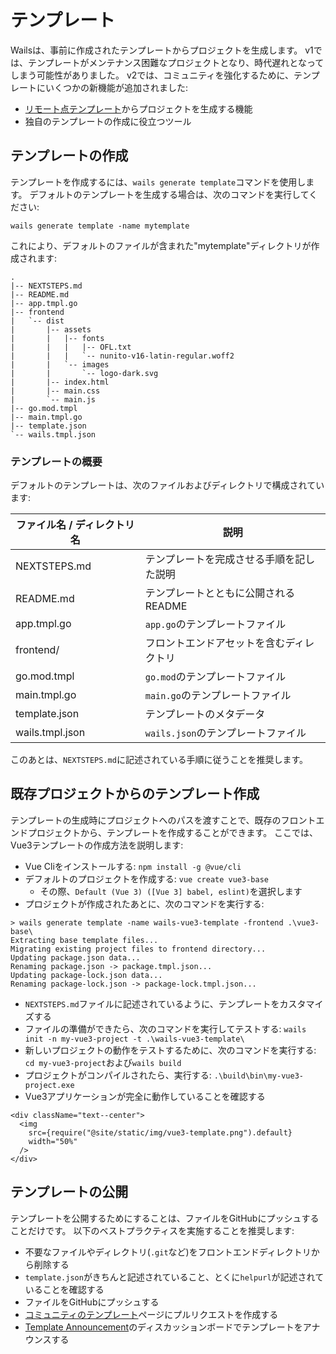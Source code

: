 # テンプレート

Wailsは、事前に作成されたテンプレートからプロジェクトを生成します。 v1では、テンプレートがメンテナンス困難なプロジェクトとなり、時代遅れとなってしまう可能性がありました。 v2では、コミュニティを強化するために、テンプレートにいくつかの新機能が追加されました:

- [リモート点テンプレート](../reference/cli.mdx#remote-templates)からプロジェクトを生成する機能
- 独自のテンプレートの作成に役立つツール

## テンプレートの作成

テンプレートを作成するには、`wails generate template`コマンドを使用します。 デフォルトのテンプレートを生成する場合は、次のコマンドを実行してください:

`wails generate template -name mytemplate`

これにより、デフォルトのファイルが含まれた"mytemplate"ディレクトリが作成されます:

```shell title=mytemplate/
.
|-- NEXTSTEPS.md
|-- README.md
|-- app.tmpl.go
|-- frontend
|   `-- dist
|       |-- assets
|       |   |-- fonts
|       |   |   |-- OFL.txt
|       |   |   `-- nunito-v16-latin-regular.woff2
|       |   `-- images
|       |       `-- logo-dark.svg
|       |-- index.html
|       |-- main.css
|       `-- main.js
|-- go.mod.tmpl
|-- main.tmpl.go
|-- template.json
`-- wails.tmpl.json
```

### テンプレートの概要

デフォルトのテンプレートは、次のファイルおよびディレクトリで構成されています:

| ファイル名 / ディレクトリ名 | 説明                      |
| --------------- | ----------------------- |
| NEXTSTEPS.md    | テンプレートを完成させる手順を記した説明    |
| README.md       | テンプレートとともに公開されるREADME   |
| app.tmpl.go     | `app.go`のテンプレートファイル     |
| frontend/       | フロントエンドアセットを含むディレクトリ    |
| go.mod.tmpl     | `go.mod`のテンプレートファイル     |
| main.tmpl.go    | `main.go`のテンプレートファイル    |
| template.json   | テンプレートのメタデータ            |
| wails.tmpl.json | `wails.json`のテンプレートファイル |

このあとは、`NEXTSTEPS.md`に記述されている手順に従うことを推奨します。

## 既存プロジェクトからのテンプレート作成

テンプレートの生成時にプロジェクトへのパスを渡すことで、既存のフロントエンドプロジェクトから、テンプレートを作成することができます。 ここでは、Vue3テンプレートの作成方法を説明します:

- Vue Cliをインストールする: `npm install -g @vue/cli`
- デフォルトのプロジェクトを作成する: `vue create vue3-base`
  - その際、`Default (Vue 3) ([Vue 3] babel, eslint)`を選択します
- プロジェクトが作成されたあとに、次のコマンドを実行する:

```shell
> wails generate template -name wails-vue3-template -frontend .\vue3-base\
Extracting base template files...
Migrating existing project files to frontend directory...
Updating package.json data...
Renaming package.json -> package.tmpl.json...
Updating package-lock.json data...
Renaming package-lock.json -> package-lock.tmpl.json...
```

- `NEXTSTEPS.md`ファイルに記述されているように、テンプレートをカスタマイズする
- ファイルの準備ができたら、次のコマンドを実行してテストする: `wails init -n my-vue3-project -t .\wails-vue3-template\`
- 新しいプロジェクトの動作をテストするために、次のコマンドを実行する: `cd my-vue3-project`および`wails build`
- プロジェクトがコンパイルされたら、実行する: `.\build\bin\my-vue3-project.exe`
- Vue3アプリケーションが完全に動作していることを確認する

```mdx-code-block
<div className="text--center">
  <img
    src={require("@site/static/img/vue3-template.png").default}
    width="50%"
  />
</div>
```

## テンプレートの公開

テンプレートを公開するためにすることは、ファイルをGitHubにプッシュすることだけです。 以下のベストプラクティスを実施することを推奨します:

- 不要なファイルやディレクトリ(`.git`など)をフロントエンドディレクトリから削除する
- `template.json`がきちんと記述されていること、とくに`helpurl`が記述されていることを確認する
- ファイルをGitHubにプッシュする
- [コミュニティのテンプレート](../community/templates.mdx)ページにプルリクエストを作成する
- [Template Announcement](https://github.com/milselarch/wails/discussions/825)のディスカッションボードでテンプレートをアナウンスする
